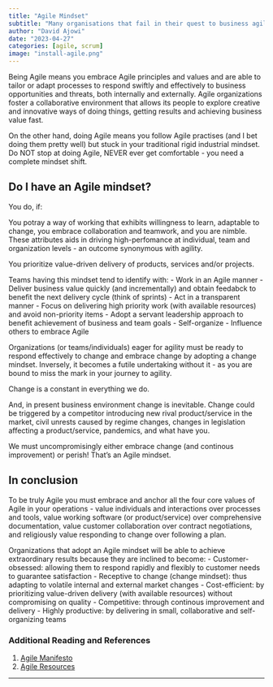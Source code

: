 ```yaml
---
title: "Agile Mindset"
subtitle: "Many organisations that fail in their quest to business agility often stop at doing Agile. Being Agile requires a mindset shift - in the organization's culture, people, leadership and governance."
author: "David Ajowi"
date: "2023-04-27"
categories: [agile, scrum]
image: "install-agile.png"
---
```


Being Agile means you embrace Agile principles and values and are able to tailor or adapt processes to respond swiftly and effectively to business opportunities and threats, both internally and externally. Agile organizations foster a collaborative environment that allows its people to explore creative and innovative ways of doing things, getting results and achieving business value fast.

On the other hand, doing Agile means you follow Agile practises (and I bet doing them pretty well) but stuck in your traditional rigid industrial mindset. Do NOT stop at doing Agile, NEVER ever get comfortable - you need a complete mindset shift. 

## Do I have an Agile mindset?

You do, if:

You potray a way of working that exhibits willingness to learn, adaptable to change, you embrace collaboration and teamwork, and you are nimble. These attributes aids in driving high-perfomance at individual, team and organization levels - an outcome synonymous with agility. 

You prioritize value-driven delivery of products, services and/or projects. 

Teams having this mindset tend to identify with:
- Work in an Agile manner
- Deliver business value quickly (and incrementally) and obtain feedabck to benefit the next delivery cycle (think of sprints)
- Act in a transparent manner
- Focus on delivering high priority work (with available resources) and avoid non-priority items
- Adopt a servant leadership approach to benefit achievement of business and team goals
- Self-organize
- Influence others to embrace Agile


Organizations (or teams/individuals) eager for agility must be ready to respond effectively to change and embrace change by adopting a change mindset. Inversely, it becomes a futile undertaking without it - as you are bound to miss the mark in your journey to agility.

Change is a constant in everything we do. 

And, in present business environment change is inevitable. Change could be triggered by a competitor introducing new rival product/service in the market, civil unrests caused by regime changes, changes in legislation affecting a product/service, pandemics, and what have you. 

We must uncompromisingly either embrace change (and continous improvement) or perish! That's an Agile mindset.

## In conclusion

To be truly Agile you must embrace and anchor all the four core values of Agile in your operations - value individuals and interactions over processes and tools, value working software (or product/service) over comprehensive documentation, value customer collaboration over contract negotiations, and religiously value responding to change over following a plan.

Organizations that adopt an Agile mindset will be able to achieve extraordinary results because they are inclined to become:
- Customer-obsessed: allowing them to respond rapidly and flexibly to customer needs to guarantee satisfaction
- Receptive to change (change mindset): thus adapting to volatile internal and external market changes
- Cost-efficient: by prioritizing value-driven delivery (with available resources) without compromising on quality
- Competitive: through continous improvement and delivery
- Highly productive: by delivering in small, collaborative and self-organizing teams

### Additional Reading and References
1. [Agile Manifesto](https://agilemanifesto.org)
2. [Agile Resources](https://resources.agilealliance.org)

---